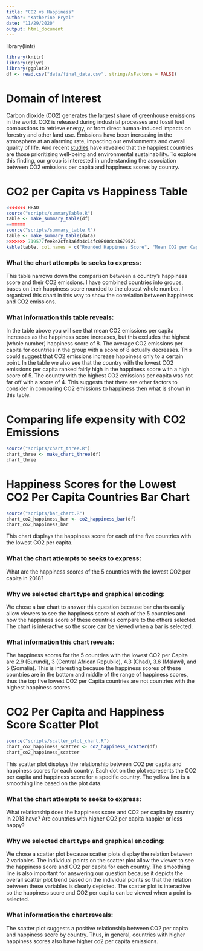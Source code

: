 ```yaml
---
title: "CO2 vs Happiness"
author: "Katherine Pryal"
date: "11/29/2020"
output: html_document
---
```

library(lintr)

```r
library(knitr)
library(dplyr)
library(ggplot2)
df <- read.csv("data/final_data.csv", stringsAsFactors = FALSE)
```
# Domain of Interest

Carbon dioxide (CO2) generates the largest share of greenhouse emissions in 
the world. CO2 is released during industrial processes and fossil fuel combustions to retrieve energy, or from direct human-induced impacts on forestry and other land use. Emissions have been increasing in the atmosphere at an alarming rate, impacting our environments and overall quality of life. And recent [studies](https://www.gfmag.com/global-data/non-economic-data/happiest-countries) have revealed that the happiest countries are those prioritizing well-being and environmental sustainability. To explore this finding, our group is interested in understanding the association between CO2 emissions per capita and happiness scores by country.

# CO2 per Capita vs Happiness Table

```r
<<<<<<< HEAD
source("scripts/summaryTable.R")
table <- make_summary_table(df)
=======
source("scripts/summary_table.R")
table <- make_summary_table(data)
>>>>>>> 719577fee8e2cfe3a6fb4c14fc0800dca3679521
kable(table, col.names = c("Rounded Happiness Score", "Mean CO2 per Capita", "Minimum CO2 per Capita", "Maximum CO2 per Capita"))
```
### What the chart attempts to seeks to express:
This table narrows down the comparison between a country’s happiness score and 
their CO2 emissions. I have combined countries into groups, bases on their 
happiness score rounded to the closest whole number. I organized this chart in 
this way to show the correlation between happiness and CO2 emissions.


### What information this table reveals: 

In the table above you will see that mean CO2 emissions per capita increases as 
the happiness score 
increases, but this excludes the highest (whole number) happiness score of 8. 
The average CO2 emissions per capita for countries in the group with a score of 
8 actually decreases. This could suggest that CO2 emissions increase happiness 
only to a certain point. In the table we also see that the country with the 
lowest CO2 emissions per capita ranked fairly high in the happiness score with 
a high score of 5. The country with the highest CO2 emissions per capita was not
far off with a score of 4. This suggests that there are other factors to 
consider in comparing CO2 emissions to happiness then what is shown in this 
table.

# Comparing life expensity with CO2 Emissions
```r
source("scripts/chart_three.R")
chart_three <- make_chart_three(df)
chart_three
```

# Happiness Scores for the Lowest CO2 Per Capita Countries Bar Chart

```r
source("scripts/bar_chart.R")
chart_co2_happiness_bar <- co2_happiness_bar(df)
chart_co2_happiness_bar
```

This chart displays the happiness score for each of the five countries with
the lowest CO2 per capita.

### What the chart attempts to seeks to express:

  What are the happiness scores of the 5 countries with 
  the lowest CO2 per capita in 2018? 
  
### Why we selected chart type and graphical encoding:

  We chose a bar chart to answer this question because bar charts easily 
  allow viewers to see the happiness score of each of the 5 countries and how
  the happiness score of these countries compare to the others selected. The
  chart is interactive so the score can be viewed when a bar is selected.

### What information this chart reveals: 
  
  The happiness scores for the 5 countries with the lowest CO2 per Capita 
  are 2.9 (Burundi), 3 (Central African Republic), 4.3 (Chad), 3.6 (Malawi), 
  and 5 (Somalia). This is interesting because the happiness scores of these 
  countries are in the bottom and middle of the range of happiness scores, thus
  the top five lowest CO2 per Capita countries are not countries with the highest
  happiness scores.
  
# CO2 Per Capita and Happiness Score Scatter Plot

```r
source("scripts/scatter_plot_chart.R")
chart_co2_happiness_scatter <- co2_happiness_scatter(df)
chart_co2_happiness_scatter
```
This scatter plot displays the relationship between CO2 per capita and
happiness scores for each country. Each dot on the plot represents the CO2
per capita and happiness score for a specific country. The yellow line is a 
smoothing line based on the plot data. 


### What the chart attempts to seeks to express: 
  
What relationship does the happiness score and CO2 per capita 
by country in 2018 have? Are countries with higher CO2 per capita happier or 
less happy?

### Why we selected chart type and graphical encoding:

We chose a scatter plot because scatter plots display the relation between 
2 variables. The individual points on the scatter plot allow the viewer to
see the happiness score and CO2 per capita for each country. The smoothing line
is also important for answering our question because it depicts the overall
scatter plot trend based on the individual points so that the relation between
these variables is clearly depicted. The scatter plot is interactive so the 
happiness score and CO2 per capita can be viewed when a point is selected.
  
### What information the chart reveals: 

The scatter plot suggests a positive relationship between CO2 per
capita and happiness score by country. Thus, in general, countries with higher
happiness scores also have higher co2 per capita emissions.
